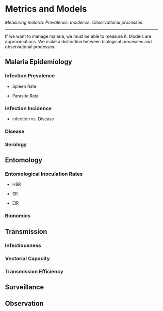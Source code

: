 # Metrics and Models

*Measuring malaria. Prevalence. Incidence.  Observational processes.* 

*** 

If we want to manage malaria, we must be able to measure it. Models are approximations. We make a distinction between biological processes and observational processes. 

## Malaria Epidemiology  

### Infection Prevalence

+ Spleen Rate

+ Parasite Rate 

### Infection Incidence 

+ Infection vs. Disease 

### Disease 

### Serology  


## Entomology  

### Entomological Inoculation Rates

+ HBR

+ SR 

+ EIR 

### Bionomics  

## Transmission 

### Infectiousness

### Vectorial Capacity  

### Transmission Efficiency

## Surveillance 

## Observation 
